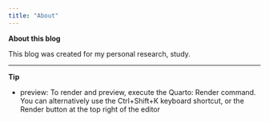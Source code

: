 ```yaml
---
title: "About"
---
```


**About this blog**

This blog was created for my personal research, study. 

---


**Tip**

* preview: To render and preview, execute the Quarto: Render command. You can alternatively use the Ctrl+Shift+K keyboard shortcut, or the Render button at the top right of the editor
